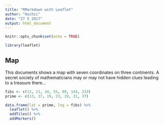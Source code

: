 ```yaml
---
title: "RMarkdown with Leaflet"
author: "Huchzi"
date: "27 5 2017"
output: html_document
---
```


```r
knitr::opts_chunk$set(echo = TRUE)

library(leaflet)
```

## Map

This documents shows a map with seven coordinates on three continents. A secret society of mathematicians may or may not have hidden clues leading to a treasure there...

```r
fibs <- c(13, 21, 34, 55, 89, 144, 233)
prime <- c(13, 17, 19, 23, 29, 31, 37)

data.frame(lat = prime, lng = fibs) %>%
  leaflet() %>%
  addTiles() %>%
  addMarkers()
```
